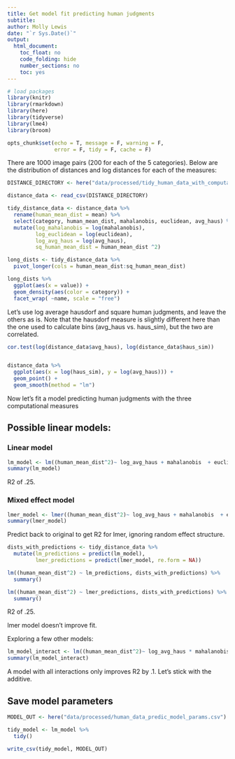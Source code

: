 ```yaml
---
title: Get model fit predicting human judgments
subtitle: 
author: Molly Lewis 
date: "`r Sys.Date()`"
output: 
  html_document:
    toc_float: no
    code_folding: hide 
    number_sections: no
    toc: yes
---
```


```r
# load packages
library(knitr)
library(rmarkdown)
library(here)
library(tidyverse)
library(lme4)
library(broom)

opts_chunk$set(echo = T, message = F, warning = F, 
               error = F, tidy = F, cache = F)

```

There are 1000 image pairs (200 for each of the 5 categories). Below are the distribution of distances and log distances for each of the measures:

```r
DISTANCE_DIRECTORY <- here("data/processed/tidy_human_data_with_computational_measures.csv")

distance_data <- read_csv(DISTANCE_DIRECTORY)

tidy_distance_data <- distance_data %>%
  rename(human_mean_dist = mean) %>%
  select(category, human_mean_dist, mahalanobis, euclidean, avg_haus) %>%
  mutate(log_mahalanobis = log(mahalanobis),
         log_euclidean = log(euclidean),
         log_avg_haus = log(avg_haus),
         sq_human_mean_dist = human_mean_dist ^2)

long_dists <- tidy_distance_data %>%
  pivot_longer(cols = human_mean_dist:sq_human_mean_dist)

long_dists %>%
  ggplot(aes(x = value)) +
  geom_density(aes(color = category)) +
  facet_wrap( ~name, scale = "free")

```

Let's use log average hausdorf and square human judgments, and leave the others as is.  Note that the hausdorf measure is slightly different here than the one used to calculate bins (avg_haus vs. haus_sim), but the two are correlated.

```r
cor.test(log(distance_data$avg_haus), log(distance_data$haus_sim))


distance_data %>%
  ggplot(aes(x = log(haus_sim), y = log(avg_haus))) +
  geom_point() +
  geom_smooth(method = "lm")
```

Now let's fit a model predicting human judgments with the three computational measures

## Possible linear models:
### Linear model
```r
lm_model <- lm((human_mean_dist^2)~ log_avg_haus + mahalanobis  + euclidean, tidy_distance_data)
summary(lm_model)
```

R2 of .25. 

### Mixed effect model
```r
lmer_model <- lmer((human_mean_dist^2)~ log_avg_haus + mahalanobis  + euclidean + (1|category), tidy_distance_data)
summary(lmer_model)
```

Predict back to original to get R2 for lmer, ignoring random effect structure.
```r
dists_with_predictions <- tidy_distance_data %>%
  mutate(lm_predictions = predict(lm_model),
         lmer_predictions = predict(lmer_model, re.form = NA))

lm((human_mean_dist^2) ~ lm_predictions, dists_with_predictions) %>%
  summary()

lm((human_mean_dist^2) ~ lmer_predictions, dists_with_predictions) %>%
  summary()
```
R2 of .25. 

lmer model doesn't improve fit. 

Exploring a few other models:

```r
lm_model_interact <- lm((human_mean_dist^2)~ log_avg_haus * mahalanobis  * euclidean, tidy_distance_data)
summary(lm_model_interact)
```
A model with all interactions only improves R2 by .1. Let's stick with the additive. 

## Save model parameters
```r
MODEL_OUT <- here("data/processed/human_data_predic_model_params.csv")

tidy_model <- lm_model %>%
  tidy()

write_csv(tidy_model, MODEL_OUT)

```




